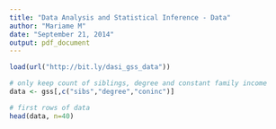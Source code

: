 ```yaml
---
title: "Data Analysis and Statistical Inference - Data"
author: "Mariame M"
date: "September 21, 2014"
output: pdf_document
---
```



```r
load(url("http://bit.ly/dasi_gss_data"))

# only keep count of siblings, degree and constant family income
data <- gss[,c("sibs","degree","coninc")]
```

```r
# first rows of data
head(data, n=40)
```

